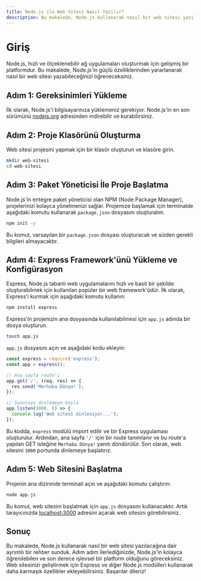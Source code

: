 ```yaml
---
title: Node.js ile Web Sitesi Nasıl Yazılır?
description: Bu makalede, Node.js kullanarak nasıl bir web sitesi yazılacağına dair detaylı bir rehber sunulmaktadır.
---
```


# Giriş

Node.js, hızlı ve ölçeklenebilir ağ uygulamaları oluşturmak için gelişmiş bir platformdur. Bu makalede, Node.js'in güçlü özelliklerinden yararlanarak nasıl bir web sitesi yazabileceğinizi öğreneceksiniz. 

## Adım 1: Gereksinimleri Yükleme

İlk olarak, Node.js'i bilgisayarınıza yüklemeniz gerekiyor. Node.js'in en son sürümünü [nodejs.org](https://nodejs.org) adresinden indirebilir ve kurabilirsiniz. 

## Adım 2: Proje Klasörünü Oluşturma

Web sitesi projesini yapmak için bir klasör oluşturun ve klasöre girin.

```bash
mkdir web-sitesi
cd web-sitesi
```

## Adım 3: Paket Yöneticisi İle Proje Başlatma

Node.js'in entegre paket yöneticisi olan NPM (Node Package Manager), projelerinizi kolayca yönetmenizi sağlar. Projemize başlamak için terminalde aşağıdaki komutu kullanarak `package.json` dosyasını oluşturalım.

```bash
npm init -y
```

Bu komut, varsayılan bir `package.json` dosyası oluşturacak ve sizden gerekli bilgileri almayacaktır.

## Adım 4: Express Framework'ünü Yükleme ve Konfigürasyon

Express, Node.js tabanlı web uygulamalarını hızlı ve basit bir şekilde oluşturabilmek için kullanılan popüler bir web framework'üdür. İlk olarak, Express'i kurmak için aşağıdaki komutu kullanın:

```bash
npm install express
```

Express'in projenizin ana dosyasında kullanılabilmesi için `app.js` adında bir dosya oluşturun.

```bash
touch app.js
```

`app.js` dosyasını açın ve aşağıdaki kodu ekleyin:

```javascript
const express = require('express');
const app = express();

// Ana sayfa route'ı
app.get('/', (req, res) => {
  res.send('Merhaba Dünya!');
});

// Sunucuyu dinlemeye başla
app.listen(3000, () => {
  console.log('Web sitesi dinleniyor...');
});
```

Bu kodda, `express` modülü import edilir ve bir Express uygulaması oluşturulur. Ardından, ana sayfa `'/'` için bir route tanımlanır ve bu route'a yapılan GET isteğine `Merhaba Dünya!` yanıtı döndürülür. Son olarak, web sitesini `3000` portunda dinlemeye başlatırız.

## Adım 5: Web Sitesini Başlatma

Projenin ana dizininde terminali açın ve aşağıdaki komutu çalıştırın:

```bash
node app.js
```

Bu komut, web sitesini başlatmak için `app.js` dosyasını kullanacaktır. Artık tarayıcınızda [localhost:3000](http://localhost:3000) adresini açarak web sitesini görebilirsiniz.

## Sonuç

Bu makalede, Node.js kullanarak nasıl bir web sitesi yazılacağına dair ayrıntılı bir rehber sunduk. Adım adım ilerlediğinizde, Node.js'in kolayca öğrenilebilen ve son derece işlevsel bir platform olduğunu göreceksiniz. Web sitesinizi geliştirmek için Express ve diğer Node.js modülleri kullanarak daha karmaşık özellikler ekleyebilirsiniz. Başarılar dileriz!
